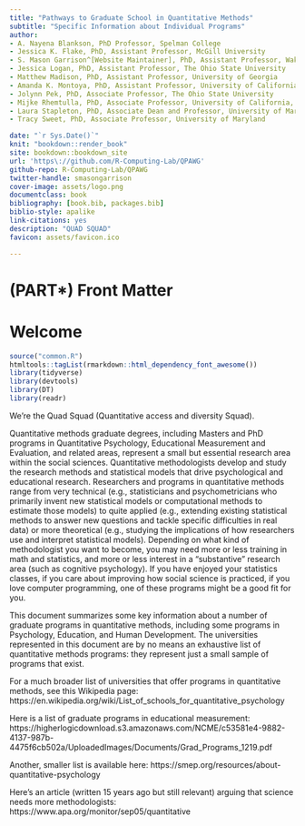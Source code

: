 ```yaml
--- 
title: "Pathways to Graduate School in Quantitative Methods"
subtitle: "Specific Information about Individual Programs"
author: 
- A. Nayena Blankson, PhD Professor, Spelman College
- Jessica K. Flake, PhD, Assistant Professor, McGill University
- S. Mason Garrison^[Website Maintainer], PhD, Assistant Professor, Wake Forest University 
- Jessica Logan, PhD, Assistant Professor, The Ohio State University 
- Matthew Madison, PhD, Assistant Professor, University of Georgia
- Amanda K. Montoya, PhD, Assistant Professor, University of California, Los Angeles 
- Jolynn Pek, PhD, Associate Professor, The Ohio State University
- Mijke Rhemtulla, PhD, Associate Professor, University of California, Davis 
- Laura Stapleton, PhD, Associate Dean and Professor, University of Maryland 
- Tracy Sweet, PhD, Associate Professor, University of Maryland

date: "`r Sys.Date()`"
knit: "bookdown::render_book"
site: bookdown::bookdown_site
url: 'https\://github.com/R-Computing-Lab/QPAWG'
github-repo: R-Computing-Lab/QPAWG
twitter-handle: smasongarrison
cover-image: assets/logo.png
documentclass: book
bibliography: [book.bib, packages.bib]
biblio-style: apalike
link-citations: yes
description: "QUAD SQUAD"
favicon: assets/favicon.ico

---
```


# (PART\*) Front Matter {-}

# Welcome {-}



```r
source("common.R")
htmltools::tagList(rmarkdown::html_dependency_font_awesome())
library(tidyverse)
library(devtools)
library(DT)
library(readr)

```

We're the Quad Squad (Quantitative access and diversity Squad).

Quantitative methods graduate degrees, including Masters and PhD programs in Quantitative Psychology, Educational Measurement and Evaluation, and related areas, represent a small but essential research area within the social sciences. Quantitative methodologists develop and study the research methods and statistical models that drive psychological and educational research. Researchers and programs in quantitative methods range from very technical (e.g., statisticians and psychometricians who primarily invent new statistical models or computational methods to estimate those models) to quite applied (e.g., extending existing statistical methods to answer new questions and tackle specific difficulties in real data) or more theoretical (e.g., studying the implications of how researchers use and interpret statistical models). Depending on what kind of methodologist you want to become, you may need more or less training in math and statistics, and more or less interest in a “substantive” research area (such as cognitive psychology). If you have enjoyed your statistics classes, if you care about improving how social science is practiced, if you love computer programming, one of these programs might be a good fit for you.


This document summarizes some key information about a number of graduate programs in quantitative methods, including some programs in Psychology, Education, and Human Development. The universities represented in this document are by no means an exhaustive list of quantitative methods programs: they represent just a small sample of programs that exist.

For a much broader list of universities that offer programs in quantitative methods, see this Wikipedia page: https://en.wikipedia.org/wiki/List_of_schools_for_quantitative_psychology

Here is a list of graduate programs in educational measurement: https://higherlogicdownload.s3.amazonaws.com/NCME/c53581e4-9882-4137-987b-4475f6cb502a/UploadedImages/Documents/Grad_Programs_1219.pdf

Another, smaller list is available here: https://smep.org/resources/about-quantitative-psychology

Here's an article (written 15 years ago but still relevant) arguing that science needs more methodologists: https://www.apa.org/monitor/sep05/quantitative

